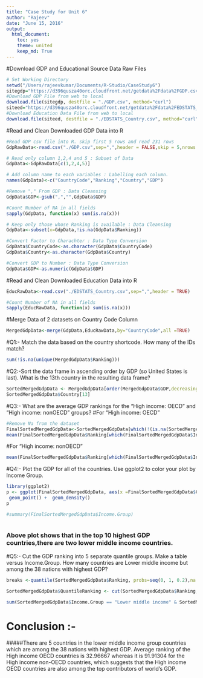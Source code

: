 ```yaml
---
title: "Case Study for Unit 6"
author: "Rajeev"
date: "June 15, 2016"
output:
  html_document:
    toc: yes
    theme: united
    keep_md: True
---
```



#Download GDP and Educational Source Data Raw Files 

```r
# Set Working Directory
setwd("/Users/rajeevkumar/Documents/R-Studio/CaseStudy6")
sitegdp="https://d396qusza40orc.cloudfront.net/getdata%2Fdata%2FGDP.csv"
#Download GDP File from web to local
download.file(sitegdp, destfile = "./GDP.csv", method="curl")
siteed="https://d396qusza40orc.cloudfront.net/getdata%2Fdata%2FEDSTATS_Country.csv"
#Download Education Data File from web to local
download.file(siteed, destfile = "./EDSTATS_Country.csv", method="curl")
```

#Read and Clean Downloaded GDP Data into R
```r
#Read GDP csv file into R. skip first 5 rows and read 231 rows
GdpRawData<-read.csv("./GDP.csv",sep=",",header = FALSE,skip = 5,nrows = 231)

# Read only column 1,2,4 and 5 : Subset of Data
GdpData<-GdpRawData[c(1,2,4,5)]

# Add column name to each variables : Labelling each column.
names(GdpData)<-c("CountryCode","Ranking","Country","GDP")

#Remove "," From GDP : Data Cleansing
GdpData$GDP<-gsub(",","",GdpData$GDP)

#Count Number of NA in all fields
sapply(GdpData, function(x) sum(is.na(x)))

# Keep only those whose Ranking is available : Data Cleansing
GdpData<-subset(x=GdpData,!is.na(GdpData$Ranking))

#Convert Factor to Charachter : Data Type Conversion
GdpData$CountryCode<-as.character(GdpData$CountryCode)
GdpData$Country<-as.character(GdpData$Country)

#Convert GDP to Number : Data Type Conversion
GdpData$GDP<-as.numeric(GdpData$GDP)
```

#Read and Clean Downloaded Education Data into R
```r
EducRawData<-read.csv("./EDSTATS_Country.csv",sep=",",header = TRUE)

#Count Number of NA in all fields
sapply(EducRawData, function(x) sum(is.na(x)))

```

#Merge Data of 2 datasets on Country Code Column
```r
MergedGdpData<-merge(GdpData,EducRawData,by="CountryCode",all =TRUE)
```

#Q1:- Match the data based on the country shortcode. How many of the IDs match? 
```r
sum(!is.na(unique(MergedGdpData$Ranking)))
```

#Q2:-Sort the data frame in ascending order by GDP  (so United States is last). What is the 13th country in the resulting data frame?
```r
SortedMergedGdpData <- MergedGdpData[order(MergedGdpData$GDP,decreasing = FALSE),]
SortedMergedGdpData$Country[13]
```

#Q3:- What are the average GDP rankings for the "High income: OECD" and "High income: nonOECD" groups? 
#For "High income: OECD"
```r
#Remove Na from the dataset
FinalSortedMergedGdpData<-SortedMergedGdpData[which(!(is.na(SortedMergedGdpData$Ranking) | is.na(SortedMergedGdpData$Income.Group))),]
mean(FinalSortedMergedGdpData$Ranking[which(FinalSortedMergedGdpData$Income.Group=="High income: OECD")])
```

#For "High income: nonOECD"
```r
mean(FinalSortedMergedGdpData$Ranking[which(FinalSortedMergedGdpData$Income.Group=="High income: nonOECD" )])

```
#Q4:- Plot the GDP for all of the countries. Use ggplot2 to color your plot by Income Group.

```r
library(ggplot2)
p <- ggplot(FinalSortedMergedGdpData, aes(x =FinalSortedMergedGdpData$CountryCode , y =FinalSortedMergedGdpData$GDP ,color=FinalSortedMergedGdpData$Income.Group)) + 
 geom_point() +  geom_density()
p

#summary(FinalSortedMergedGdpData$Income.Group)
 
```

### Above plot shows that in the top 10 highest GDP countries,there are two lower middle income countries.

#Q5:- Cut the GDP ranking into 5 separate quantile groups. Make a table versus Income.Group. How many countries are Lower middle income but among the 38 nations with highest GDP?

```r
breaks <-quantile(SortedMergedGdpData$Ranking, probs=seq(0, 1, 0.2),na.rm=TRUE)

SortedMergedGdpData$QuantileRanking <- cut(SortedMergedGdpData$Ranking,breaks=breaks,labels=c("high", "medium high", "medium","medium low", "low"),include.lowest=TRUE)

sum(SortedMergedGdpData$Income.Group == "Lower middle income" & SortedMergedGdpData$QuantileRanking =="high" & !is.na(SortedMergedGdpData$QuantileRanking))

```
# Conclusion :- 
#####There are 5 countries in the lower middle income group countries which are among the 38 nations with highest GDP. Average ranking of the High income OECD countries is 32.96667 whereas it is 91.91304 for the High income non-OECD countries, which suggests that the High income OECD countries are also among the top contributors of world's GDP.



